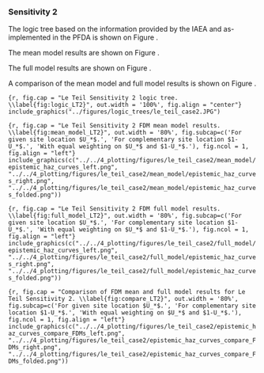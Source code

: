 ### Sensitivity 2

The logic tree based on the information provided by the IAEA and as-implemented
in the PFDA is shown on Figure \ref{fig:logic_LT2}.

The mean model results are shown on Figure \ref{fig:mean_model_LT2}.

The full model results are shown on Figure \ref{fig:full_model_LT2}.

A comparison of the mean model and full model results is shown on Figure 
\ref{fig:compare_LT2}.


```{r, fig.cap = "Le Teil Sensitivity 2 logic tree. \\label{fig:logic_LT2}", out.width = '100%', fig.align = "center"}
include_graphics("../figures/logic_trees/le_teil_case2.JPG")
```


   
```{r, fig.cap = "Le Teil Sensitivity 2 FDM mean model results. \\label{fig:mean_model_LT2}", out.width = '80%', fig.subcap=c('For given site location $U_*$.', 'For complementary site location $1-U_*$.', 'With equal weighting on $U_*$ and $1-U_*$.'), fig.ncol = 1, fig.align = "left"}
include_graphics(c("../../4_plotting/figures/le_teil_case2/mean_model/epistemic_haz_curves_left.png", "../../4_plotting/figures/le_teil_case2/mean_model/epistemic_haz_curves_right.png", "../../4_plotting/figures/le_teil_case2/mean_model/epistemic_haz_curves_folded.png"))
```


   
```{r, fig.cap = "Le Teil Sensitivity 2 FDM full model results. \\label{fig:full_model_LT2}", out.width = '80%', fig.subcap=c('For given site location $U_*$.', 'For complementary site location $1-U_*$.', 'With equal weighting on $U_*$ and $1-U_*$.'), fig.ncol = 1, fig.align = "left"}
include_graphics(c("../../4_plotting/figures/le_teil_case2/full_model/epistemic_haz_curves_left.png", "../../4_plotting/figures/le_teil_case2/full_model/epistemic_haz_curves_right.png", "../../4_plotting/figures/le_teil_case2/full_model/epistemic_haz_curves_folded.png"))
```


   
```{r, fig.cap = "Comparison of FDM mean and full model results for Le Teil Sensitivity 2. \\label{fig:compare_LT2}", out.width = '80%', fig.subcap=c('For given site location $U_*$.', 'For complementary site location $1-U_*$.', 'With equal weighting on $U_*$ and $1-U_*$.'), fig.ncol = 1, fig.align = "left"}
include_graphics(c("../../4_plotting/figures/le_teil_case2/epistemic_haz_curves_compare_FDMs_left.png", "../../4_plotting/figures/le_teil_case2/epistemic_haz_curves_compare_FDMs_right.png", "../../4_plotting/figures/le_teil_case2/epistemic_haz_curves_compare_FDMs_folded.png"))
```


